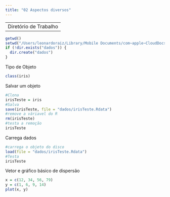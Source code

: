 ```yaml
---
title: "02 Aspectos diversos"
---
```


---
Diretório de Trabalho
---
```r
getwd()
setwd("/Users/leonardoraiz/Library/Mobile Documents/com~apple~CloudDocs/CPQD/Cursos/Trilha Ciencia de Dados/CienciaDeDados/Modulo 1/R")
if (!dir.exists("dados")) {
  dir.create("dados")
}
```
Tipo de Objeto
```r
class(iris)
```
Salvar um objeto
```r
#Clona
irisTeste = iris
#Salva
save(irisTeste, file = "dados/irisTeste.Rdata")
#remove a váriavel do R
rm(irisTeste)
#testa a remoção
irisTeste
```
Carrega dados
```r
#carrega o objeto do disco
load(file = "dados/irisTeste.Rdata")
#Testa
irisTeste
```
Vetor e gráfico básico de dispersão
```r
x = c(12, 34, 56, 79)
y = c(1, 6, 9, 14)
plot(x, y)
```
